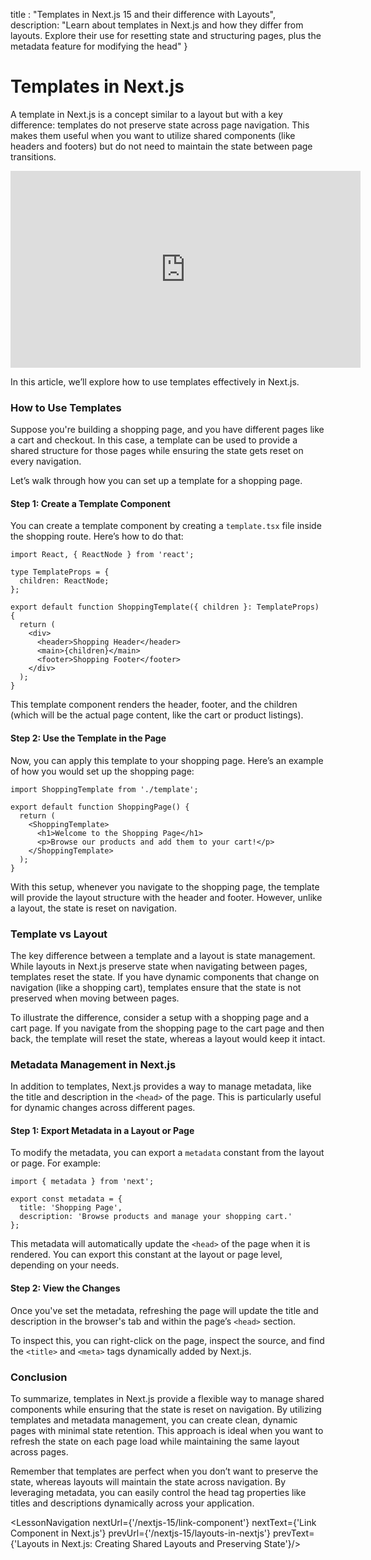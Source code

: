 
  title : "Templates in Next.js 15 and their difference with Layouts",
  description: "Learn about templates in Next.js and how they differ from layouts. Explore their use for resetting state and structuring pages, plus the metadata feature for modifying the head"
}

# Templates in Next.js

A template in Next.js is a concept similar to a layout but with a key difference: templates do not preserve state across page navigation. This makes them useful when you want to utilize shared components (like headers and footers) but do not need to maintain the state between page transitions. 

<iframe width="560" height="315" src="https://www.youtube.com/embed/BazdsVrH138?si=ZDKTxu0D96gk3NbI" title="YouTube video player" frameborder="0" allow="accelerometer; autoplay; clipboard-write; encrypted-media; gyroscope; picture-in-picture; web-share" referrerpolicy="strict-origin-when-cross-origin" allowfullscreen></iframe>

In this article, we’ll explore how to use templates effectively in Next.js.

### How to Use Templates

Suppose you're building a shopping page, and you have different pages like a cart and checkout. In this case, a template can be used to provide a shared structure for those pages while ensuring the state gets reset on every navigation.

Let’s walk through how you can set up a template for a shopping page.

#### Step 1: Create a Template Component

You can create a template component by creating a `template.tsx` file inside the shopping route. Here’s how to do that:

```tsx
import React, { ReactNode } from 'react';

type TemplateProps = {
  children: ReactNode;
};

export default function ShoppingTemplate({ children }: TemplateProps) {
  return (
    <div>
      <header>Shopping Header</header>
      <main>{children}</main>
      <footer>Shopping Footer</footer>
    </div>
  );
}
```

This template component renders the header, footer, and the children (which will be the actual page content, like the cart or product listings).

#### Step 2: Use the Template in the Page

Now, you can apply this template to your shopping page. Here’s an example of how you would set up the shopping page:

```tsx
import ShoppingTemplate from './template';

export default function ShoppingPage() {
  return (
    <ShoppingTemplate>
      <h1>Welcome to the Shopping Page</h1>
      <p>Browse our products and add them to your cart!</p>
    </ShoppingTemplate>
  );
}
```

With this setup, whenever you navigate to the shopping page, the template will provide the layout structure with the header and footer. However, unlike a layout, the state is reset on navigation.

### Template vs Layout

The key difference between a template and a layout is state management. While layouts in Next.js preserve state when navigating between pages, templates reset the state. If you have dynamic components that change on navigation (like a shopping cart), templates ensure that the state is not preserved when moving between pages.

To illustrate the difference, consider a setup with a shopping page and a cart page. If you navigate from the shopping page to the cart page and then back, the template will reset the state, whereas a layout would keep it intact.

### Metadata Management in Next.js

In addition to templates, Next.js provides a way to manage metadata, like the title and description in the `<head>` of the page. This is particularly useful for dynamic changes across different pages.

#### Step 1: Export Metadata in a Layout or Page

To modify the metadata, you can export a `metadata` constant from the layout or page. For example:

```tsx
import { metadata } from 'next';

export const metadata = {
  title: 'Shopping Page',
  description: 'Browse products and manage your shopping cart.'
};
```

This metadata will automatically update the `<head>` of the page when it is rendered. You can export this constant at the layout or page level, depending on your needs.

#### Step 2: View the Changes

Once you've set the metadata, refreshing the page will update the title and description in the browser's tab and within the page’s `<head>` section.

To inspect this, you can right-click on the page, inspect the source, and find the `<title>` and `<meta>` tags dynamically added by Next.js.

### Conclusion

To summarize, templates in Next.js provide a flexible way to manage shared components while ensuring that the state is reset on navigation. By utilizing templates and metadata management, you can create clean, dynamic pages with minimal state retention. This approach is ideal when you want to refresh the state on each page load while maintaining the same layout across pages.

Remember that templates are perfect when you don’t want to preserve the state, whereas layouts will maintain the state across navigation. By leveraging metadata, you can easily control the head tag properties like titles and descriptions dynamically across your application.

<LessonNavigation nextUrl={'/nextjs-15/link-component'} nextText={'Link Component in Next.js'} prevUrl={'/nextjs-15/layouts-in-nextjs'} prevText={'Layouts in Next.js: Creating Shared Layouts and Preserving State'}/>
